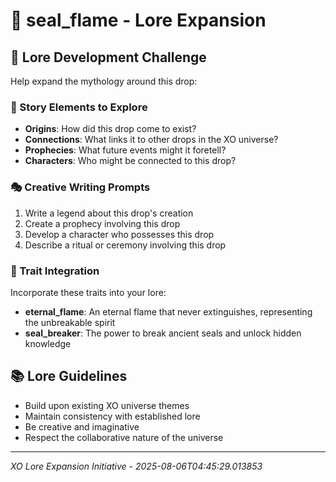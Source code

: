 # 📜 seal_flame - Lore Expansion

## 🌌 Lore Development Challenge

Help expand the mythology around this drop:

### 📝 Story Elements to Explore
- **Origins**: How did this drop come to exist?
- **Connections**: What links it to other drops in the XO universe?
- **Prophecies**: What future events might it foretell?
- **Characters**: Who might be connected to this drop?

### 🎭 Creative Writing Prompts
1. Write a legend about this drop's creation
2. Create a prophecy involving this drop
3. Develop a character who possesses this drop
4. Describe a ritual or ceremony involving this drop

### 🧩 Trait Integration
Incorporate these traits into your lore:
- **eternal_flame**: An eternal flame that never extinguishes, representing the unbreakable spirit
- **seal_breaker**: The power to break ancient seals and unlock hidden knowledge

## 📚 Lore Guidelines
- Build upon existing XO universe themes
- Maintain consistency with established lore
- Be creative and imaginative
- Respect the collaborative nature of the universe

---

*XO Lore Expansion Initiative - 2025-08-06T04:45:29.013853*